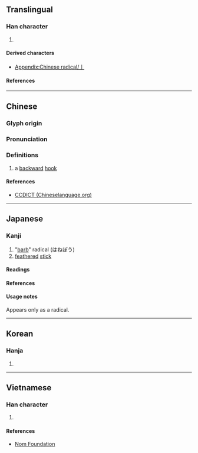 {{character info}}
{{character info|⼅}}
==Translingual==
{{stroke order|type=animate}}

===Han character===
{{Han char|rn=6|rad=亅|as=00|sn=1|four=|canj=XN}}

# {{mul-kangxi radical-def}}

====Derived characters====
* [[Appendix:Chinese radical/亅]]

====References====
{{Han ref|kx=0085.090|dkj=00224|dj=0173.180|hdz=10028.030|uh=4E85}}

----

==Chinese==
{{zh-forms}}

===Glyph origin===
{{Han etym}}

===Pronunciation===
{{zh-pron
|m=jué
|c=kyut3
|h=pfs=khiet/kiet
|mn=koa̍t
|w=
|mc=y
|oc=
|ma=|ma2=
|cat=
}}

===Definitions===
{{zh-hanzi}}

# {{zh-hist-ghost}} a [[backward]] [[hook]]

====References====
* [http://www.chineselanguage.org/dictionaries/?mode=view&module=chardict&query=%E4%BA%85 CCDICT (Chineselanguage.org)]

----

==Japanese==

===Kanji===
{{ja-kanji|grade=r|rs=亅00}}

# "[[barb]]" radical (はねぼう)
# [[feathered]] [[stick]]

====Readings====
{{ja-readings
|goon=がち<ぐわち
|kanon=けつ
|kun=かぎ-
}}

====References====
{{ja-kref
|jis=502D
|ku=4813
|shift=98AB
|euc=D0AD
|freq=''radical''
|nelson=''not listed''
|newnelson=66
|halpern=3347
|kld=''not listed''
|heisig=''not listed''
|tuttle=0a1.4
}}

====Usage notes====
Appears only as a radical.

----

==Korean==

===Hanja===
{{ko-hanja|궐}}

# {{rfdef|ko|sort=亅00}}

----

==Vietnamese==

===Han character===
{{vi-readings|reading=[[quyết]]|rs=亅00}}

# {{rfdef|vi|sort=亅00}}

====References====
* [http://nomfoundation.org/common/nom_details.php?codepoint=4e85 Nom Foundation]

[[Category:CJKV radicals| ]]